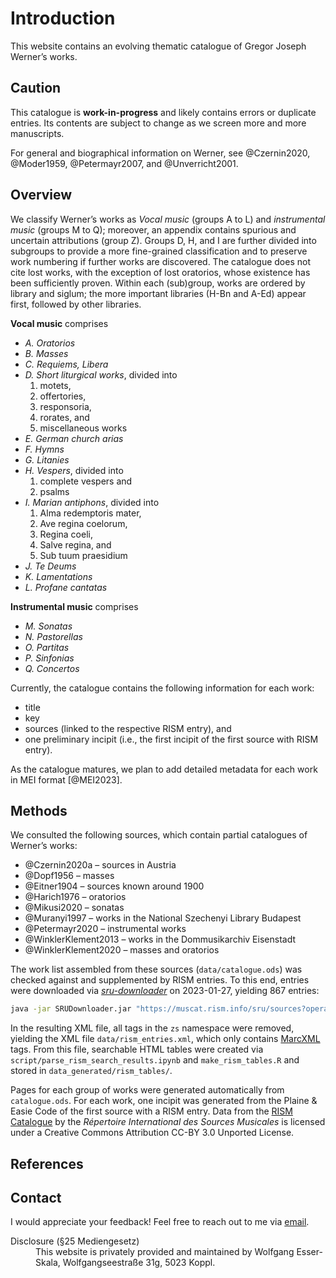 # Introduction {.unnumbered}

This website contains an evolving thematic catalogue of Gregor Joseph Werner's works.

::: {.callout-important}
## Caution

This catalogue is **work-in-progress** and likely contains errors or duplicate entries. Its contents are subject to change as we screen more and more manuscripts.
:::

For general and biographical information on Werner, see @Czernin2020, @Moder1959, @Petermayr2007, and @Unverricht2001.


## Overview

We classify Werner's works as *Vocal music* (groups A to L) and *instrumental music* (groups M to Q); moreover, an appendix contains spurious and uncertain attributions (group Z). Groups D, H, and I are further divided into subgroups to provide a more fine-grained classification and to preserve work numbering if further works are discovered. The catalogue does not cite lost works, with the exception of lost oratorios, whose existence has been sufficiently proven. Within each (sub)group, works are ordered by library and siglum; the more important libraries (H-Bn and A-Ed) appear first, followed by other libraries.

**Vocal music** comprises

- *A. Oratorios*
- *B. Masses*
- *C. Requiems, Libera*
- *D. Short liturgical works*, divided into<br/>
  (1) motets,<br/>
  (2) offertories,<br/>
  (3) responsoria,<br/>
  (4) rorates, and<br/>
  (5) miscellaneous works 
- *E. German church arias*
- *F. Hymns*
- *G. Litanies*
- *H. Vespers*, divided into<br/>
  (1) complete vespers and<br/>
  (2) psalms
- *I. Marian antiphons*, divided into<br/>
  (1) Alma redemptoris mater,<br/>
  (2) Ave regina coelorum,<br/>
  (3) Regina coeli,<br/>
  (4) Salve regina, and<br/>
  (5) Sub tuum praesidium
- *J. Te Deums*
- *K. Lamentations*
- *L. Profane cantatas*

**Instrumental music** comprises

- *M. Sonatas*
- *N. Pastorellas*
- *O. Partitas*
- *P. Sinfonias*
- *Q. Concertos*

Currently, the catalogue contains the following information for each work:

- title
- key
- sources (linked to the respective RISM entry), and
- one preliminary incipit (i.e., the first incipit of the first source with RISM entry).

As the catalogue matures, we plan to add detailed metadata for each work in MEI format [@MEI2023].


## Methods

We consulted the following sources, which contain partial catalogues of Werner's works:

- @Czernin2020a – sources in Austria
- @Dopf1956 – masses
- @Eitner1904 – sources known around 1900
- @Harich1976 – oratorios
- @Mikusi2020 – sonatas
- @Muranyi1997 – works in the National Szechenyi Library Budapest
- @Petermayr2020 – instrumental works
- @WinklerKlement2013 – works in the Dommusikarchiv Eisenstadt
- @WinklerKlement2020 – masses and oratorios

The work list assembled from these sources (`data/catalogue.ods`) was checked against and supplemented by RISM entries. To this end, entries were downloaded via [*sru-downloader*](https://github.com/rism-international/sru-downloader) on 2023-01-27, yielding 867 entries:

```bash
java -jar SRUDownloader.jar "https://muscat.rism.info/sru/sources?operation=searchRetrieve&version=1.1&query=creator=%22Werner,%20Gregor%20Joseph%22&maximumRecords=100"
```
In the resulting XML file, all tags in the `zs` namespace were removed, yielding the XML file `data/rism_entries.xml`, which only contains [MarcXML](https://www.loc.gov/standards/marcxml/) tags. From this file, searchable HTML tables were created via `script/parse_rism_search_results.ipynb` and `make_rism_tables.R` and stored in `data_generated/rism_tables/`.

Pages for each group of works were generated automatically from `catalogue.ods`. For each work, one incipit was generated from the Plaine & Easie Code of the first source with a RISM entry. Data from the [RISM Catalogue](https://opac.rism.info) by the *Répertoire International des Sources Musicales* is licensed under a Creative Commons Attribution CC-BY 3.0 Unported License.


## References

::: {#refs}
:::


## Contact

I would appreciate your feedback! Feel free to reach out to me via [email](mailto:wolfgang@esser-skala.at).

Disclosure (§25 Mediengesetz)
: This website is privately provided and maintained by Wolfgang Esser-Skala, Wolfgangseestraße 31g, 5023 Koppl.
